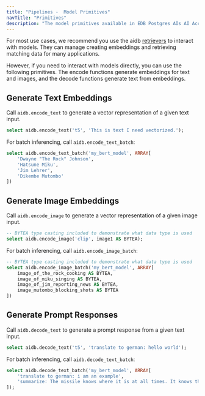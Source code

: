 ```yaml
---
title: "Pipelines -  Model Primitives"
navTitle: "Primitives"
description: "The model primitives available in EDB Postgres AIs AI Accelerator Pipelines."
---
```


For most use cases, we recommend you use the aidb [retrievers](../retrievers) to interact with models. They can manage creating embeddings and retrieving matching data for many applications.

However, if you need to interact with models directly, you can use the following primitives. The encode functions generate embeddings for text and images, and the decode functions generate text from embeddings.

## Generate Text Embeddings

Call `aidb.encode_text` to generate a vector representation of a given text input.

```sql
select aidb.encode_text('t5', 'This is text I need vectorized.');
```

For batch inferencing, call `aidb.encode_text_batch`:

```sql
select aidb.encode_text_batch('my_bert_model', ARRAY[
    'Dwayne "The Rock" Johnson',
    'Hatsune Miku',
    'Jim Lehrer',
    'Dikembe Mutombo'
])
```

## Generate Image Embeddings

Call `aidb.encode_image` to generate a vector representation of a given image input.

```sql
-- BYTEA type casting included to demonstrate what data type is used
select aidb.encode_image('clip', image1 AS BYTEA);
```

For batch inferencing, call `aidb.encode_image_batch`:


```sql
-- BYTEA type casting included to demonstrate what data type is used
select aidb.encode_image_batch('my_bert_model', ARRAY[
    image_of_the_rock_cooking AS BYTEA,
    image_of_miku_singing AS BYTEA,
    image_of_jim_reporting_news AS BYTEA,
    image_mutombo_blocking_shots AS BYTEA
])
```

## Generate Prompt Responses

Call `aidb.decode_text` to generate a prompt response from a given text input.

```sql
select aidb.decode_text('t5', 'translate to german: hello world');
```

For batch inferencing, call `aidb.decode_text_batch`:

```sql
select aidb.decode_text_batch('my_bert_model', ARRAY[
    'translate to german: i am an example',
    'summarize: The missile knows where it is at all times. It knows this because it knows where it isn''t. By subtracting where it is from where it isn''t, or where it isn''t from where it is (whichever is greater), it obtains a difference, or deviation. The guidance subsystem uses deviations to generate corrective commands to drive the missile from a position where it is to a position where it isn''t, and arriving at a position where it wasn''t, it now is.'
]);
```
